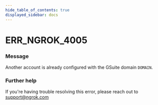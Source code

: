```yaml
---
hide_table_of_contents: true
displayed_sidebar: docs
---
```



# ERR_NGROK_4005

### Message

Another account is already configured with the GSuite domain `DOMAIN`.

### Further help

If you're having trouble resolving this error, please reach out to [support@ngrok.com](mailto:support@ngrok.com?subject=Help%20with%20ERR_NGROK_4005)

<ErrorDetails error="err_ngrok_4005" />
